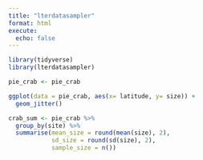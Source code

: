 ```yaml
---
title: "lterdatasampler"
format: html
execute: 
  echo: false
---
```


```r
library(tidyverse)
library(lterdatasampler)
```

```r
pie_crab <- pie_crab

ggplot(data = pie_crab, aes(x= latitude, y= size)) +
  geom_jitter()
```
```r
crab_sum <- pie_crab %>% 
  group_by(site) %>% 
  summarise(mean_size = round(mean(size), 2),
            sd_size = round(sd(size), 2),
            sample_size = n())
```


